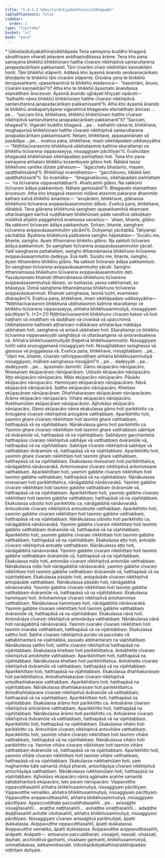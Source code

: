 ```yaml
---
title: "1.4.1.2 Udosita(dutiyakathina)sikkhāpada"
tableOfContents: false
sidebar:
  order: 2
type: "tipitaka"
basket: "vi"
book: "para"
---
```



<DynamicBreadcrumb />

<Paragraph type="center" book="para">
* Udosita(dutiyakathina)sikkhāpada
</Paragraph>

<Division number="471" book="para" e="ch" v="1" p="297">

<Paragraph number="1883" book="para">
Tena samayena buddho bhagavā sāvatthiyaṃ viharati jetavane anāthapiṇḍikassa ārāme. Tena kho pana samayena bhikkhū bhikkhūnaṃ hatthe cīvaraṃ nikkhipitvā santaruttarena janapadacārikaṃ pakkamanti. Tāni cīvarāni ciraṃ nikkhittāni kaṇṇakitāni honti. Tāni bhikkhū otāpenti. Addasā kho āyasmā ānando senāsanacārikaṃ āhiṇḍanto te bhikkhū tāni cīvarāni otāpente. Disvāna yena te bhikkhū tenupasaṅkami; upasaṅkamitvā te bhikkhū etadavoca—  “kassimāni, āvuso, cīvarāni kaṇṇakitānī”ti? Atha kho te bhikkhū āyasmato ānandassa etamatthaṃ ārocesuṃ. Āyasmā ānando ujjhāyati khiyyati vipāceti—  “kathañhi nāma bhikkhū bhikkhūnaṃ hatthe cīvaraṃ nikkhipitvā santaruttarena janapadacārikaṃ pakkamissantī”ti.
</Paragraph>

<Paragraph number="1884" book="para">
Atha kho āyasmā ānando te bhikkhū anekapariyāyena vigarahitvā bhagavato etamatthaṃ ārocesi …pe…  “saccaṃ kira, bhikkhave, bhikkhū bhikkhūnaṃ hatthe cīvaraṃ nikkhipitvā santaruttarena janapadacārikaṃ pakkamantī”ti? “Saccaṃ, bhagavā”ti. Vigarahi buddho bhagavā …pe…  kathañhi nāma te, bhikkhave, moghapurisā bhikkhūnaṃ hatthe cīvaraṃ nikkhipitvā santaruttarena janapadacārikaṃ pakkamissanti. Netaṃ, bhikkhave, appasannānaṃ vā pasādāya …pe…  evañca pana, bhikkhave, imaṃ sikkhāpadaṃ uddiseyyātha—
</Paragraph>

</Division>
<Division number="472" book="para" e="ch" v="1" p="297">

<Paragraph number="1885" book="para">
<Emphasis>“Niṭṭhitacīvarasmiṃ bhikkhunā ubbhatasmiṃ kathine ekarattampi ce bhikkhu ticīvarena vippavaseyya, nissaggiyaṃ pācittiyan”</Emphasis>ti.
</Paragraph>

<Paragraph number="1886" book="para">
Evañcidaṃ bhagavatā bhikkhūnaṃ sikkhāpadaṃ paññattaṃ hoti.
</Paragraph>

</Division>
<Division number="473" book="para" e="ch" v="1" p="297">

<Paragraph number="1887" book="para">
Tena kho pana samayena aññataro bhikkhu kosambiyaṃ gilāno hoti. Ñātakā tassa bhikkhuno santike dūtaṃ pāhesuṃ—  “āgacchatu bhadanto, mayaṃ, upaṭṭhahissāmā”ti. Bhikkhūpi evamāhaṃsu—  “gacchāvuso, ñātakā taṃ upaṭṭhahissantī”ti. So evamāha—  “bhagavatāvuso, sikkhāpadaṃ paññattaṃ—  ‘na ticīvarena vippavasitabban’ti. Ahañcamhi gilāno. Na sakkomi ticīvaraṃ ādāya pakkamituṃ. Nāhaṃ gamissāmī”ti. Bhagavato etamatthaṃ ārocesuṃ. Atha kho bhagavā etasmiṃ nidāne etasmiṃ pakaraṇe dhammiṃ kathaṃ katvā bhikkhū āmantesi—  “anujānāmi, bhikkhave, gilānassa bhikkhuno ticīvarena avippavāsasammutiṃ dātuṃ. Evañca pana, bhikkhave, dātabbā. Tena gilānena bhikkhunā saṃghaṃ upasaṅkamitvā ekaṃsaṃ uttarāsaṅgaṃ karitvā vuḍḍhānaṃ bhikkhūnaṃ pāde vanditvā ukkuṭikaṃ nisīditvā añjaliṃ paggahetvā evamassa vacanīyo—  ‘ahaṃ, bhante, gilāno. Na sakkomi ticīvaraṃ ādāya pakkamituṃ. Sohaṃ, bhante, saṃghaṃ ticīvarena avippavāsasammutiṃ yācāmī’ti. Dutiyampi yācitabbā. Tatiyampi yācitabbā. Byattena bhikkhunā paṭibalena saṃgho ñāpetabbo—
</Paragraph>

</Division>
<Division number="474" book="para" e="ch" v="1" p="298">

<Paragraph number="1888" book="para">
‘Suṇātu me, bhante, saṃgho. Ayaṃ itthannāmo bhikkhu gilāno. Na sakkoti ticīvaraṃ ādāya pakkamituṃ. So saṃghaṃ ticīvarena avippavāsasammutiṃ yācati. Yadi saṃghassa pattakallaṃ, saṃgho itthannāmassa bhikkhuno ticīvarena avippavāsasammutiṃ dadeyya. Esā ñatti.
</Paragraph>

<Paragraph number="1889" book="para">
Suṇātu me, bhante, saṃgho. Ayaṃ itthannāmo bhikkhu gilāno. Na sakkoti ticīvaraṃ ādāya pakkamituṃ. So saṃghaṃ ticīvarena avippavāsasammutiṃ yācati. Saṃgho itthannāmassa bhikkhuno ticīvarena avippavāsasammutiṃ deti. Yassāyasmato khamati itthannāmassa bhikkhuno ticīvarena avippavāsasammutiyā dānaṃ, so tuṇhassa; yassa nakkhamati, so bhāseyya.
</Paragraph>

<Paragraph number="1890" book="para">
Dinnā saṃghena itthannāmassa bhikkhuno ticīvarena avippavāsasammuti. Khamati saṃghassa, tasmā tuṇhī, evametaṃ dhārayāmī’ti.
</Paragraph>

<Paragraph number="1891" book="para">
Evañca pana, bhikkhave, imaṃ sikkhāpadaṃ uddiseyyātha—
</Paragraph>

</Division>
<Division number="475" book="para" e="ch" v="1" p="298">

<Paragraph number="1892" book="para">
<Emphasis>“Niṭṭhitacīvarasmiṃ bhikkhunā ubbhatasmiṃ kathine ekarattampi ce bhikkhu ticīvarena vippavaseyya, aññatra bhikkhusammutiyā, nissaggiyaṃ pācittiyan”</Emphasis>ti. (*2*:<Emphasis>21</Emphasis>)
</Paragraph>

</Division>
<Division number="476" book="para" e="ch" v="1" p="298">

<Paragraph number="1893" book="para">
<Emphasis>Niṭṭhitacīvarasmin</Emphasis>ti bhikkhuno cīvaraṃ kataṃ vā hoti naṭṭhaṃ vā vinaṭṭhaṃ vā daḍḍhaṃ vā cīvarāsā vā upacchinnā.
</Paragraph>

<Paragraph number="1894" book="para">
<Emphasis>Ubbhatasmiṃ kathine</Emphasis>ti aṭṭhannaṃ mātikānaṃ aññatarāya mātikāya ubbhataṃ hoti, saṃghena vā antarā ubbhataṃ hoti.
</Paragraph>

<Paragraph number="1895" book="para">
<Emphasis>Ekarattampi ce bhikkhu ticīvarena vippavaseyyā</Emphasis>ti saṅghāṭiyā vā uttarāsaṅgena vā antaravāsakena vā.
</Paragraph>

<Paragraph number="1896" book="para">
<Emphasis>Aññatra bhikkhusammutiyā</Emphasis>ti ṭhapetvā bhikkhusammutiṃ.
</Paragraph>

<Paragraph number="1897" book="para">
<Emphasis>Nissaggiyaṃ hotī</Emphasis>ti saha aruṇuggamanā nissaggiyaṃ hoti. Nissajjitabbaṃ saṃghassa vā gaṇassa vā puggalassa vā. Evañca pana, bhikkhave, nissajjitabbaṃ …pe…  “idaṃ me, bhante, cīvaraṃ rattivippavutthaṃ aññatra bhikkhusammutiyā nissaggiyaṃ, imāhaṃ saṃghassa nissajjāmī”ti …pe…  dadeyyāti …pe…  dadeyyunti …pe…  āyasmato dammīti.
</Paragraph>

</Division>
<Division number="477" book="para" e="ch" v="1" p="299">

<Paragraph number="1898" book="para">
Gāmo ekūpacāro nānūpacāro. Nivesanaṃ ekūpacāraṃ nānūpacāraṃ. Udosito ekūpacāro nānūpacāro. Aṭṭo ekūpacāro nānūpacāro. Māḷo ekūpacāro nānūpacāro. Pāsādo ekūpacāro nānūpacāro. Hammiyaṃ ekūpacāraṃ nānūpacāraṃ. Nāvā ekūpacārā nānūpacārā. Sattho ekūpacāro nānūpacāro. Khettaṃ ekūpacāraṃ nānūpacāraṃ. Dhaññakaraṇaṃ ekūpacāraṃ nānūpacāraṃ. Ārāmo ekūpacāro nānūpacāro. Vihāro ekūpacāro nānūpacāro. Rukkhamūlaṃ ekūpacāraṃ nānūpacāraṃ. Ajjhokāso ekūpacāro nānūpacāro.
</Paragraph>

</Division>
<Division number="478" book="para" e="ch" v="1" p="299">

<Paragraph number="1899" book="para">
<Emphasis>Gāmo ekūpacāro</Emphasis> nāma ekakulassa gāmo hoti parikkhitto ca. Antogāme cīvaraṃ nikkhipitvā antogāme vatthabbaṃ. Aparikkhitto hoti, yasmiṃ ghare cīvaraṃ nikkhittaṃ hoti tasmiṃ ghare vatthabbaṃ, hatthapāsā vā na vijahitabbaṃ.
</Paragraph>

</Division>
<Division number="479" book="para" e="ch" v="1" p="299">

<Paragraph number="1900" book="para">
Nānākulassa gāmo hoti parikkhitto ca. Yasmiṃ ghare cīvaraṃ nikkhittaṃ hoti tasmiṃ ghare vatthabbaṃ sabhāye vā dvāramūle vā, hatthapāsā vā na vijahitabbaṃ. Sabhāyaṃ gacchantena hatthapāse cīvaraṃ nikkhipitvā sabhāye vā vatthabbaṃ dvāramūle vā, hatthapāsā vā na vijahitabbaṃ. Sabhāye cīvaraṃ nikkhipitvā sabhāye vā vatthabbaṃ dvāramūle vā, hatthapāsā vā na vijahitabbaṃ. Aparikkhitto hoti, yasmiṃ ghare cīvaraṃ nikkhittaṃ hoti tasmiṃ ghare vatthabbaṃ, hatthapāsā vā na vijahitabbaṃ.
</Paragraph>

</Division>
<Division number="480" book="para" e="ch" v="1" p="300">

<Paragraph number="1901" book="para">
Ekakulassa nivesanaṃ hoti parikkhittañca, nānāgabbhā nānāovarakā. Antonivesane cīvaraṃ nikkhipitvā antonivesane vatthabbaṃ. Aparikkhittaṃ hoti, yasmiṃ gabbhe cīvaraṃ nikkhittaṃ hoti tasmiṃ gabbhe vatthabbaṃ, hatthapāsā vā na vijahitabbaṃ.
</Paragraph>

</Division>
<Division number="481" book="para" e="ch" v="1" p="300">

<Paragraph number="1902" book="para">
Nānākulassa nivesanaṃ hoti parikkhittañca, nānāgabbhā nānāovarakā. Yasmiṃ gabbhe cīvaraṃ nikkhittaṃ hoti tasmiṃ gabbhe vatthabbaṃ dvāramūle vā, hatthapāsā vā na vijahitabbaṃ. Aparikkhittaṃ hoti, yasmiṃ gabbhe cīvaraṃ nikkhittaṃ hoti tasmiṃ gabbhe vatthabbaṃ, hatthapāsā vā na vijahitabbaṃ.
</Paragraph>

</Division>
<Division number="482" book="para" e="ch" v="1" p="300">

<Paragraph number="1903" book="para">
Ekakulassa udosito hoti parikkhitto ca, nānāgabbhā nānāovarakā. Antoudosite cīvaraṃ nikkhipitvā antoudosite vatthabbaṃ. Aparikkhitto hoti, yasmiṃ gabbhe cīvaraṃ nikkhittaṃ hoti tasmiṃ gabbhe vatthabbaṃ, hatthapāsā vā na vijahitabbaṃ.
</Paragraph>

</Division>
<Division number="483" book="para" e="ch" v="1" p="300">

<Paragraph number="1904" book="para">
Nānākulassa udosito hoti parikkhitto ca, nānāgabbhā nānāovarakā. Yasmiṃ gabbhe cīvaraṃ nikkhittaṃ hoti tasmiṃ gabbhe vatthabbaṃ dvāramūle vā, hatthapāsā vā na vijahitabbaṃ. Aparikkhitto hoti, yasmiṃ gabbhe cīvaraṃ nikkhittaṃ hoti tasmiṃ gabbhe vatthabbaṃ, hatthapāsā vā na vijahitabbaṃ.
</Paragraph>

</Division>
<Division number="484" book="para" e="ch" v="1" p="300">

<Paragraph number="1905" book="para">
Ekakulassa aṭṭo hoti, antoaṭṭe cīvaraṃ nikkhipitvā antoaṭṭe vatthabbaṃ. Nānākulassa aṭṭo hoti, nānāgabbhā nānāovarakā. Yasmiṃ gabbhe cīvaraṃ nikkhittaṃ hoti tasmiṃ gabbhe vatthabbaṃ dvāramūle vā, hatthapāsā vā na vijahitabbaṃ.
</Paragraph>

</Division>
<Division number="485" book="para" e="ch" v="1" p="300">

<Paragraph number="1906" book="para">
Ekakulassa māḷo hoti, antomāḷe cīvaraṃ nikkhipitvā antomāḷe vatthabbaṃ. Nānākulassa māḷo hoti nānāgabbhā nānāovarakā, yasmiṃ gabbhe cīvaraṃ nikkhittaṃ hoti tasmiṃ gabbhe vatthabbaṃ dvāramūle vā, hatthapāsā vā na vijahitabbaṃ.
</Paragraph>

</Division>
<Division number="486" book="para" e="ch" v="1" p="300">

<Paragraph number="1907" book="para">
Ekakulassa pāsādo hoti, antopāsāde cīvaraṃ nikkhipitvā antopāsāde vatthabbaṃ. Nānākulassa pāsādo hoti, nānāgabbhā nānāovarakā. Yasmiṃ gabbhe cīvaraṃ nikkhittaṃ hoti tasmiṃ gabbhe vatthabbaṃ dvāramūle vā, hatthapāsā vā na vijahitabbaṃ.
</Paragraph>

</Division>
<Division number="487" book="para" e="ch" v="1" p="301">

<Paragraph number="1908" book="para">
Ekakulassa hammiyaṃ hoti. Antohammiye cīvaraṃ nikkhipitvā antohammiye vatthabbaṃ. Nānākulassa hammiyaṃ hoti, nānāgabbhā nānāovarakā. Yasmiṃ gabbhe cīvaraṃ nikkhittaṃ hoti tasmiṃ gabbhe vatthabbaṃ dvāramūle vā, hatthapāsā vā na vijahitabbaṃ.
</Paragraph>

</Division>
<Division number="488" book="para" e="ch" v="1" p="301">

<Paragraph number="1909" book="para">
Ekakulassa nāvā hoti. Antonāvāya cīvaraṃ nikkhipitvā antonāvāya vatthabbaṃ. Nānākulassa nāvā hoti nānāgabbhā nānāovarakā. Yasmiṃ ovarake cīvaraṃ nikkhittaṃ hoti tasmiṃ ovarake vatthabbaṃ, hatthapāsā vā na vijahitabbaṃ.
</Paragraph>

</Division>
<Division number="489" book="para" e="ch" v="1" p="301">

<Paragraph number="1910" book="para">
Ekakulassa sattho hoti. Satthe cīvaraṃ nikkhipitvā purato vā pacchato vā sattabbhantarā na vijahitabbā, passato abbhantaraṃ na vijahitabbaṃ. Nānākulassa sattho hoti, satthe cīvaraṃ nikkhipitvā hatthapāsā na vijahitabbaṃ.
</Paragraph>

</Division>
<Division number="490" book="para" e="ch" v="1" p="301">

<Paragraph number="1911" book="para">
Ekakulassa khettaṃ hoti parikkhittañca. Antokhette cīvaraṃ nikkhipitvā antokhette vatthabbaṃ. Aparikkhittaṃ hoti, hatthapāsā na vijahitabbaṃ. Nānākulassa khettaṃ hoti parikkhittañca. Antokhette cīvaraṃ nikkhipitvā dvāramūle vā vatthabbaṃ, hatthapāsā vā na vijahitabbaṃ. Aparikkhittaṃ hoti, hatthapāsā na vijahitabbaṃ.
</Paragraph>

</Division>
<Division number="491" book="para" e="ch" v="1" p="301">

<Paragraph number="1912" book="para">
Ekakulassa dhaññakaraṇaṃ hoti parikkhittañca. Antodhaññakaraṇe cīvaraṃ nikkhipitvā antodhaññakaraṇe vatthabbaṃ. Aparikkhittaṃ hoti, hatthapāsā na vijahitabbaṃ. Nānākulassa dhaññakaraṇaṃ hoti parikkhittañca. Antodhaññakaraṇe cīvaraṃ nikkhipitvā dvāramūle vā vatthabbaṃ, hatthapāsā vā na vijahitabbaṃ. Aparikkhittaṃ hoti, hatthapāsā na vijahitabbaṃ.
</Paragraph>

</Division>
<Division number="492" book="para" e="ch" v="1" p="301">

<Paragraph number="1913" book="para">
Ekakulassa ārāmo hoti parikkhitto ca. Antoārāme cīvaraṃ nikkhipitvā antoārāme vatthabbaṃ. Aparikkhitto hoti, hatthapāsā na vijahitabbaṃ. Nānākulassa ārāmo hoti parikkhitto ca. Antoārāme cīvaraṃ nikkhipitvā dvāramūle vā vatthabbaṃ, hatthapāsā vā na vijahitabbaṃ. Aparikkhitto hoti, hatthapāsā na vijahitabbaṃ.
</Paragraph>

</Division>
<Division number="493" book="para" e="ch" v="1" p="302">

<Paragraph number="1914" book="para">
Ekakulassa vihāro hoti parikkhitto ca. Antovihāre cīvaraṃ nikkhipitvā antovihāre vatthabbaṃ. Aparikkhitto hoti, yasmiṃ vihāre cīvaraṃ nikkhittaṃ hoti tasmiṃ vihāre vatthabbaṃ, hatthapāsā vā na vijahitabbaṃ. Nānākulassa vihāro hoti parikkhitto ca. Yasmiṃ vihāre cīvaraṃ nikkhittaṃ hoti tasmiṃ vihāre vatthabbaṃ dvāramūle vā, hatthapāsā vā na vijahitabbaṃ. Aparikkhitto hoti, yasmiṃ vihāre cīvaraṃ nikkhittaṃ hoti tasmiṃ vihāre vatthabbaṃ, hatthapāsā vā na vijahitabbaṃ.
</Paragraph>

</Division>
<Division number="494" book="para" e="ch" v="1" p="302">

<Paragraph number="1915" book="para">
Ekakulassa rukkhamūlaṃ hoti, yaṃ majjhanhike kāle samantā chāyā pharati, antochāyāya cīvaraṃ nikkhipitvā antochāyāya vatthabbaṃ. Nānākulassa rukkhamūlaṃ hoti, hatthapāsā na vijahitabbaṃ.
</Paragraph>

<Paragraph number="1916" book="para">
Ajjhokāso ekūpacāro nāma agāmake araññe samantā sattabbhantarā ekūpacāro, tato paraṃ nānūpacāro.
</Paragraph>

</Division>
<Division number="495" book="para" e="ch" v="1" p="302">

<Paragraph number="1917" book="para">
Vippavutthe vippavutthasaññī aññatra bhikkhusammutiyā, nissaggiyaṃ pācittiyaṃ. Vippavutthe vematiko, aññatra bhikkhusammutiyā, nissaggiyaṃ pācittiyaṃ. Vippavutthe avippavutthasaññī, aññatra bhikkhusammutiyā, nissaggiyaṃ pācittiyaṃ. Appaccuddhaṭe paccuddhaṭasaññī …pe…  avissajjite vissajjitasaññī…  anaṭṭhe naṭṭhasaññī…  avinaṭṭhe vinaṭṭhasaññī…  adaḍḍhe daḍḍhasaññī avilutte viluttasaññī, aññatra bhikkhusammutiyā, nissaggiyaṃ pācittiyaṃ.
</Paragraph>

<Paragraph number="1918" book="para">
Nissaggiyaṃ cīvaraṃ anissajjitvā paribhuñjati, āpatti dukkaṭassa. Avippavutthe vippavutthasaññī, āpatti dukkaṭassa. Avippavutthe vematiko, āpatti dukkaṭassa. Avippavutthe avippavutthasaññī, anāpatti.
</Paragraph>

</Division>
<Division number="496" book="para" e="ch" v="1" p="302">

<Paragraph number="1919" book="para">
Anāpatti—  antoaruṇe paccuddharati, vissajjeti, nassati, vinassati, ḍayhati, acchinditvā gaṇhanti, vissāsaṃ gaṇhanti, bhikkhusammutiyā, ummattakassa, ādikammikassāti.

</Paragraph>
</Division>

<Paragraph number="1920" type="center" book="para">
Udosita(dutiyakathina)sikkhāpadaṃ niṭṭhitaṃ dutiyaṃ.
</Paragraph>
